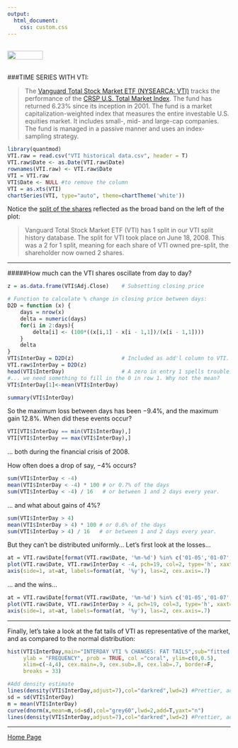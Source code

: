 ```yaml
---
output: 
  html_document:
    css: custom.css
---
```


<br>
<a href="http://rinterested.github.io/statistics/index.html">
<img HEIGHT="20" WIDTH="80" src="https://cloud.githubusercontent.com/assets/9312897/10556783/a27a26fa-745c-11e5-9b1a-2d5bd737387a.PNG"></a>
<br><br>

###TIME SERIES WITH VTI:
<br>

>The [Vanguard Total Stock Market ETF (NYSEARCA: VTI)](http://www.investopedia.com/articles/investing/122315/vti-vanguard-total-stock-market-etf.asp) tracks the performance of the [CRSP U.S. Total Market Index](http://www.crsp.com/products/investment-products/crsp-us-total-market-index). The fund has returned 6.23% since its inception in 2001. The fund is a market capitalization-weighted index that measures the entire investable U.S. equities market. It includes small-, mid- and large-cap companies. The fund is managed in a passive manner and uses an index-sampling strategy.


```r
library(quantmod)
VTI.raw = read.csv("VTI historical data.csv", header = T)
VTI.raw$Date <- as.Date(VTI.raw$Date)
rownames(VTI.raw) <- VTI.raw$Date
VTI = VTI.raw
VTI$Date <- NULL #to remove the column
VTI = as.xts(VTI)
chartSeries(VTI, type="auto", theme=chartTheme('white'))
```

Notice the [split of the shares](https://www.splithistory.com/vti/) reflected as the broad band on the left of the plot:

>Vanguard Total Stock Market ETF (VTI) has 1 split in our VTI split history database. The split for VTI took place on June 18, 2008. This was a 2 for 1 split, meaning for each share of VTI owned pre-split, the shareholder now owned 2 shares.

---

#####How much can the VTI shares oscillate from day to day?

```r
z = as.data.frame(VTI$Adj.Close)    # Subsetting closing price

# Function to calculate % change in closing price between days:
D2D = function (x) {              
    days = nrow(x)
    delta = numeric(days)
    for(i in 2:days){
        delta[i] <- (100*((x[i,1] - x[i - 1,1])/(x[i - 1,1])))
    }
    delta
}
VTI$InterDay = D2D(z)               # Included as add'l column to VTI.
VTI.raw$InterDay = D2D(z)
head(VTI$InterDay)                  # A zero in entry 1 spells trouble...
#... we need something to fill in the 0 in row 1. Why not the mean?
VTI$InterDay[1]<-mean(VTI$InterDay) 

summary(VTI$InterDay)
```

So the maximum loss between days has been $-9.4\%$, and the maximum gain $12.8\%$. When did these events occur?

```r
VTI[VTI$InterDay == min(VTI$InterDay),]
VTI[VTI$InterDay == max(VTI$InterDay),]
```

... both during the financial crisis of 2008.

How often does a drop of say, $-4\%$ occurs?

```r
sum(VTI$InterDay < -4)
mean(VTI$InterDay < -4) * 100 # or 0.7% of the days
sum(VTI$InterDay < -4) / 16   # or between 1 and 2 days every year.
```

... and what about gains of $4\%$?

```r
sum(VTI$InterDay > 4)
mean(VTI$InterDay > 4) * 100 # or 0.6% of the days
sum(VTI$InterDay > 4) / 16   # or between 1 and 2 days every year.
```

But they can't be distributed uniformly... Let's first look at the losses...

```r
at = VTI.raw$Date[format(VTI.raw$Date, '%m-%d') %in% c('01-05','01-07','01-07')]
plot(VTI.raw$Date, VTI.raw$InterDay < -4, pch=19, col=2, type='h', xaxt="n", xlab="Year", ylab="Days with > 4% loss", cex.axis=.5, cex.main=.8, cex.lab =.8, las=2, main  = "Clustering of big drop days")
axis(side=1, at=at, labels=format(at, '%y'), las=2, cex.axis=.7)
```

... and the wins...

```r
at = VTI.raw$Date[format(VTI.raw$Date, '%m-%d') %in% c('01-05','01-07','01-07')]
plot(VTI.raw$Date, VTI.raw$InterDay > 4, pch=19, col=3, type='h', xaxt="n", xlab="Year", ylab="Days with > 4% gain", cex.axis=.5, cex.main=.8, cex.lab =.8, las=2, main  = "Clustering of big gain days")
axis(side=1, at=at, labels=format(at, '%y'), las=2, cex.axis=.7)
```

---

Finally, let's take a look at the fat tails of VTI as representative of the market, and as compared to the normal distribution:

```r
hist(VTI$InterDay,main="INTERDAY VTI % CHANGES: FAT TAILS",sub="fitted normal (in purple); pdf estimate (in blue)",xlab = "PERCENTAGE CHANGE FROM DAY TO DAY",
     ylab = "FREQUENCY", prob = TRUE, col ="coral", ylim=c(0,0.5),
     xlim=c(-4,4), cex.main=.9, cex.sub=.8, cex.lab=.7, border=F,
     breaks = 33)

#Add density estimate
lines(density(VTI$InterDay,adjust=7),col="darkred",lwd=2) #Prettier, adjusted pdf estimate
sd = sd(VTI$InterDay)
m = mean(VTI$InterDay)
curve(dnorm(x,mean=m,sd=sd),col="grey60",lwd=2,add=T,yaxt="n")
lines(density(VTI$InterDay,adjust=7),col="darkred",lwd=2) #Prettier, adjusted pdf estimate

```

---

<a href="http://rinterested.github.io/statistics/index.html">Home Page</a>

